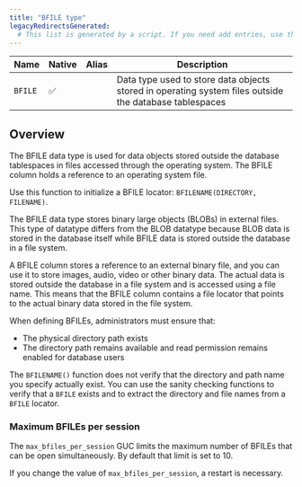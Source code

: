 ```yaml
---
title: "BFILE type"
legacyRedirectsGenerated:
  # This list is generated by a script. If you need add entries, use the `legacyRedirects` key.
---
```


| Name        | Native | Alias | Description | 
| ----------- | ------ | ----- | ----------- | 
| `BFILE`     | ✅     |       | Data type used to store data objects stored in operating system files outside the database tablespaces |

## Overview

The BFILE data type is used for data objects stored outside the database tablespaces in files accessed through the operating system. The BFILE column holds a reference to an operating system file.

Use this function to initialize a BFILE locator: `BFILENAME(DIRECTORY, FILENAME)`. 

The BFILE data type stores binary large objects (BLOBs) in external files. This type of datatype differs from the BLOB datatype because BLOB data is stored in the database itself while BFILE data is stored outside the database in a file system. 

A BFILE column stores a reference to an external binary file, and you can use it to store images, audio, video or other binary data. The actual data is stored outside the database in a file system and is accessed using a file name. This means that the BFILE column contains a file locator that points to the actual binary data stored in the file system.

When defining BFILEs, administrators must ensure that:

- The physical directory path exists
- The directory path remains available and read permission remains enabled for database users

The `BFILENAME()` function does not verify that the directory and path name you specify actually exist. You can use the sanity checking functions to verify that a `BFILE` exists and to extract the directory and file names from a `BFILE` locator.

### Maximum BFILEs per session

The `max_bfiles_per_session` GUC limits the maximum number of BFILEs that can be open simultaneously. By default that limit is set to 10.

If you change the value of `max_bfiles_per_session`, a restart is necessary.

